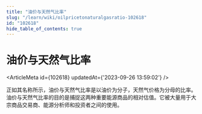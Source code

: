 ```yaml
---
title: "油价与天然气比率"
slug: "/learn/wiki/oilpricetonaturalgasratio-102618"
id: "102618"
hide_table_of_contents: true
---
```



# 油价与天然气比率

<ArticleMeta id={102618} updatedAt={'2023-09-26 13:59:02'} />
<div className='border-solid border-b border-t-0 my-4 border-[var(--ifm-color-gray-300)]' />

正如其名称所示，油价与天然气比率是以油价为分子，天然气价格为分母的比率。油价与天然气比率的目的是捕捉这两种重要能源商品的相对估值。它被大量用于大宗商品交易商、能源分析师和投资者之间的使用。
